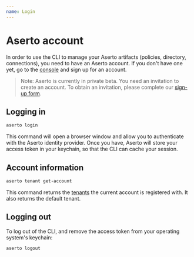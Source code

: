 ```yaml
---
name: Login
---
```


# Aserto account

In order to use the CLI to manage your Aserto artifacts (policies, directory, connections), you 
need to have an Aserto account. If you don't have one yet, go to the [console](https://console.aserto.com) 
and sign up for an account.

> Note: Aserto is currently in private beta. You need an invitation to create an account. To obtain an invitation, please complete our [sign-up form](https://www.aserto.com/#sign-up).

## Logging in

```bash
aserto login
```

This command will open a browser window and allow you to authenticate with the Aserto identity provider. 
Once you have, Aserto will store your access token in your keychain, so that the CLI can cache your 
session.

## Account information

```bash
aserto tenant get-account
```

This command returns the [tenants](/overview/tenant) the current account is registered with. It also returns 
the default tenant. 

## Logging out

To log out of the CLI, and remove the access token from your operating system's keychain: 

```bash
aserto logout
```
